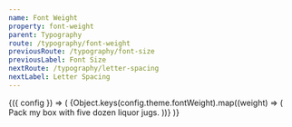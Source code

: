 ```yaml
---
name: Font Weight
property: font-weight
parent: Typography
route: /typography/font-weight
previousRoute: /typography/font-size
previousLabel: Font Size
nextRoute: /typography/letter-spacing
nextLabel: Letter Spacing
---
```



<ConfigConsumer>
  {({ config }) => (
    <Grid>
      {Object.keys(config.theme.fontWeight).map((weight) => (
        <InfoBox key={`font-${weight}`} pattern={`font-${weight}`}>
          <Box className={`bg-white font-sans font-${weight}`}>
            Pack my box with five dozen liquor jugs.
          </Box>
        </InfoBox>
      ))}
    </Grid>
  )}
</ConfigConsumer>

<ConfigPropertyList property="fontWeight" />
